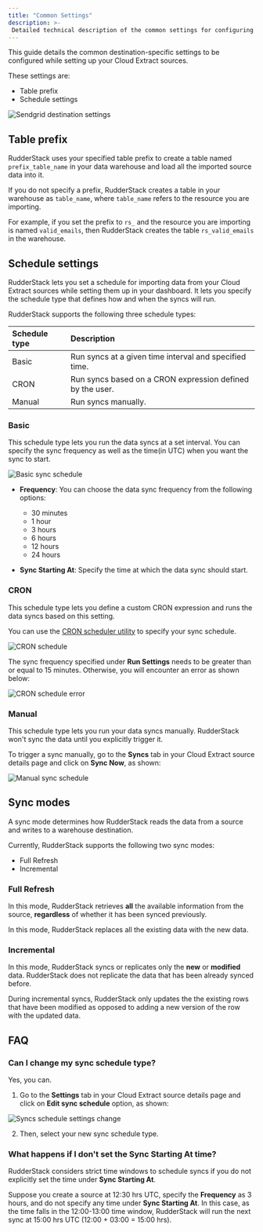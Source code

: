 ```yaml
---
title: "Common Settings"
description: >-
 Detailed technical description of the common settings for configuring the Cloud Extract sources.
---
```


This guide details the common destination-specific settings to be configured while setting up your Cloud Extract sources.

These settings are:

- Table prefix
- Schedule settings

<img src="../../assets/cloud-extract-sources/sendgrid-connection-settings-2.png" alt="Sendgrid destination settings" />

## Table prefix

RudderStack uses your specified table prefix to create a table named `prefix_table_name` in your data warehouse and load all the imported source data into it.

<div class="infoBlock">

If you do not specify a prefix, RudderStack creates a table in your warehouse as <code class="inline-code">table_name</code>, where <code class="inline-code">table_name</code> refers to the resource you are importing.
</div>

For example, if you set the prefix to `rs_` and the resource you are importing is named `valid_emails`, then RudderStack creates the table `rs_valid_emails` in the warehouse.

## Schedule settings

RudderStack lets you set a schedule for importing data from your Cloud Extract sources while setting them up in your dashboard. It lets you specify the schedule type that defines how and when the syncs will run.

RudderStack supports the following three schedule types:

| Schedule type      | Description                                               |
| :------------------| :---------------------------------------------------------|
| Basic              | Run syncs at a given time interval and specified time.    |
| CRON               | Run syncs based on a CRON expression defined by the user. |
| Manual             | Run syncs manually.                                       |

### Basic

This schedule type lets you run the data syncs at a set interval. You can specify the sync frequency as well as the time(in UTC) when you want the sync to start.

<img src="../../assets/warehouse-actions-sources/sync-schedule-basic.png" alt="Basic sync schedule" />

- **Frequency**: You can choose the data sync frequency from the following options:
  - 30 minutes
  - 1 hour
  - 3 hours
  - 6 hours
  - 12 hours
  - 24 hours

- **Sync Starting At**: Specify the time at which the data sync should start.

### CRON 

This schedule type lets you define a custom CRON expression and runs the data syncs based on this setting. 

<div class="infoBlock">

You can use the <a href="https://crontab.guru/">CRON scheduler utility</a> to specify your sync schedule.
</div>

<img src="../../assets/warehouse-actions-sources/sync-schedule-cron.png" alt="CRON schedule" />

<div class="warningBlock">

The sync frequency specified under <strong>Run Settings</strong> needs to be greater than or equal to 15 minutes. Otherwise, you will encounter an error as shown below:
</div>

<img src="../../assets/warehouse-actions-sources/sync-schedule-cron-error.png" alt="CRON schedule error" />

### Manual 

This schedule type lets you run your data syncs manually. RudderStack won't sync the data until you explicitly trigger it.

To trigger a sync manually, go to the **Syncs** tab in your Cloud Extract source details page and click on **Sync Now**, as shown:

<img src="../../assets/cloud-extract-sources/sync-schedule-manual.png" alt="Manual sync schedule" />

## Sync modes

A sync mode determines how RudderStack reads the data from a source and writes to a warehouse destination.

Currently, RudderStack supports the following two sync modes:

- Full Refresh
- Incremental

### Full Refresh

In this mode, RudderStack retrieves **all** the available information from the source, **regardless** of whether it has been synced previously.

<div class="infoBlock">
In this mode, RudderStack replaces all the existing data with the new data.
</div>

### Incremental

In this mode, RudderStack syncs or replicates only the **new** or **modified** data. RudderStack does not replicate the data that has been already synced before.

<div class="infoBlock">
During incremental syncs, RudderStack only updates the the existing rows that have been modified as opposed to adding a new version of the row with the updated data.
</div>

## FAQ

### Can I change my sync schedule type?

Yes, you can. 

1. Go to the **Settings** tab in your Cloud Extract source details page and click on **Edit sync schedule** option, as shown:

<img src="../../assets/cloud-extract-sources/sync-schedule-settings-change.png" alt="Syncs schedule settings change" />

2. Then, select your new sync schedule type.

### What happens if I don't set the Sync Starting At time?

RudderStack considers strict time windows to schedule syncs if you do not explicitly set the time under **Sync Starting At**.

Suppose you create a source at 12:30 hrs UTC, specify the **Frequency** as 3 hours, and do not specify any time under **Sync Starting At**. In this case, as the time falls in the 12:00-13:00 time window, RudderStack will run the next sync at 15:00 hrs UTC (12:00 + 03:00 = 15:00 hrs).